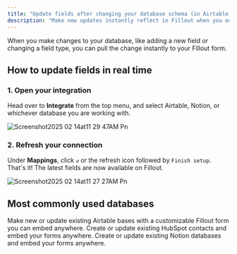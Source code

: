 ```yaml
---
title: "Update fields after changing your database schema (in Airtable, Notion, etc.)"
description: "Make new updates instantly reflect in Fillout when you edit your database in Airtable, Notion, and more."
---
```


When you make changes to your database, like adding a new field or changing a field type, you can pull the change instantly to your Fillout form.

## How to update fields in real time

### 1. Open your integration

Head over to **Integrate** from the top menu, and select Airtable, Notion, or whichever database you are working with.

![Screenshot2025 02 14at11 29 47AM Pn](/images/Screenshot2025-02-14at11.29.47AM.png)

### 2. Refresh your connection

Under **Mappings**, click `↺` or the refresh icon followed by `Finish setup`. That's it\! The latest fields are now available on Fillout.

![Screenshot2025 02 14at11 27 27AM Pn](/images/Screenshot2025-02-14at11.27.27AM.png)

## **Most commonly used databases**

<CardGroup cols={3}>
  <Card title="Create an Airtable form" icon="table-layout" iconType="regular" color="#FFC738">
    Make new or update existing Airtable bases with a customizable Fillout form you can embed anywhere.
  </Card>
  <Card title="Create a HubSpot form" icon="hubspot" iconType="regular" color="#FFC738">
    Create or update existing HubSpot contacts and embed your forms anywhere.
  </Card>
  <Card title="Create a Notion form" icon="cube" iconType="regular" color="#FFC738">
    Create or update existing Notion databases and embed your forms anywhere.
  </Card>
</CardGroup>